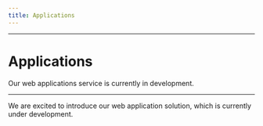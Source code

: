 ```yaml
---
title: Applications
---
```



---

# Applications

<Callout type='info' emoji='🚀'>
  Our web applications service is currently in development.
</Callout>

---

We are excited to introduce our web application solution, which is currently under development.